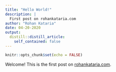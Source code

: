 ```yaml
---
title: "Hello World!"
description: |
  First post on rohankataria.com
author: "Rohan Kataria"
date: 04-20-2020
output:
  distill::distill_article:
    self_contained: false
---
```


```r
knitr::opts_chunk$set(echo = FALSE)
```

Welcome! This is the first post on [rohankataria.com](https://www.rohankataria.com/).
